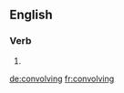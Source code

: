 ==English==

===Verb===
{{head|en}}

# {{present participle of|convolve}}

[[de:convolving]]
[[fr:convolving]]